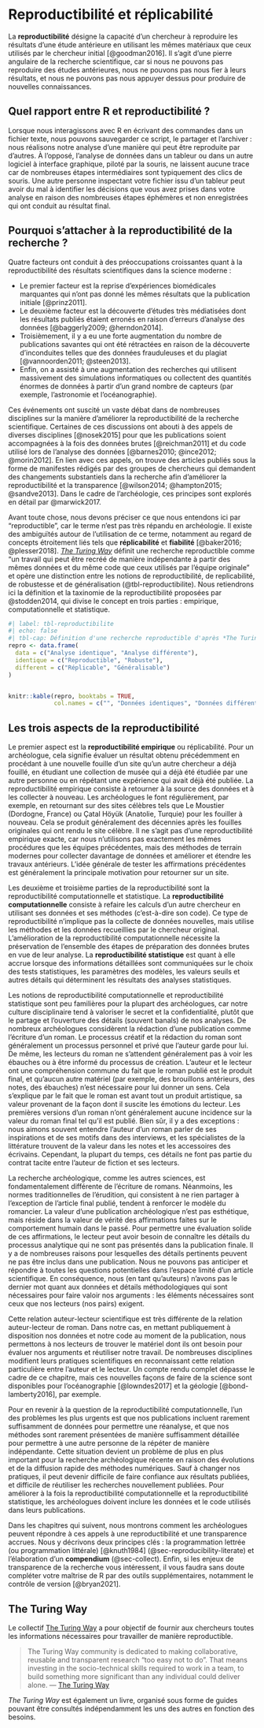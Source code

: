 # Reproductibilité et réplicabilité {#sec-reproducibility}

La **reproductibilité** désigne la capacité d'un chercheur à reproduire les résultats d'une étude antérieure en utilisant les mêmes matériaux que ceux utilisés par le chercheur initial [@goodman2016]. Il s'agit d'une pierre angulaire de la recherche scientifique, car si nous ne pouvons pas reproduire des études antérieures, nous ne pouvons pas nous fier à leurs résultats, et nous ne pouvons pas nous appuyer dessus pour produire de nouvelles connaissances. 

## Quel rapport entre R et reproductibilité ?

Lorsque nous interagissons avec R en écrivant des commandes dans un fichier texte, nous pouvons sauvegarder ce script, le partager et l'archiver : nous réalisons notre analyse d'une manière qui peut être reproduite par d'autres. À l'opposé, l'analyse de données dans un tableur ou dans un autre logiciel à interface graphique, piloté par la souris, ne laissent aucune trace car de nombreuses étapes intermédiaires sont typiquement des clics de souris. Une autre personne inspectant votre fichier issu d'un tableur peut avoir du mal à identifier les décisions que vous avez prises dans votre analyse en raison des nombreuses étapes éphémères et non enregistrées qui ont conduit au résultat final.

## Pourquoi s'attacher à la reproductibilité de la recherche ? 

Quatre facteurs ont conduit à des préoccupations croissantes quant à la reproductibilité des résultats scientifiques dans la science moderne :

* Le premier facteur est la reprise d'expériences biomédicales marquantes qui n'ont pas donné les mêmes résultats que la publication initiale [@prinz2011]. 
* Le deuxième facteur est la découverte d'études très médiatisées dont les résultats publiés étaient erronés en raison d'erreurs d'analyse des données [@baggerly2009; @herndon2014]. 
* Troisièmement, il y a eu une forte augmentation du nombre de publications savantes qui ont été rétractées en raison de la découverte d'inconduites telles que des données frauduleuses et du plagiat [@vannoorden2011; @steen2013]. 
* Enfin, on a assisté à une augmentation des recherches qui utilisent massivement des simulations informatiques ou collectent des quantités énormes de données à partir d'un grand nombre de capteurs (par exemple, l'astronomie et l'océanographie). 

Ces événements ont suscité un vaste débat dans de nombreuses disciplines sur la manière d'améliorer la reproductibilité de la recherche scientifique. Certaines de ces discussions ont abouti à des appels de diverses disciplines [@nosek2015] pour que les publications soient accompagnées à la fois des données brutes [@reichman2011] et du code utilisé lors de l'analyse des données [@barnes2010; @ince2012; @morin2012]. En lien avec ces appels, on trouve des articles publiés sous la forme de manifestes rédigés par des groupes de chercheurs qui demandent des changements substantiels dans la recherche afin d'améliorer la reproductibilité et la transparence [@wilson2014; @hampton2015; @sandve2013]. Dans le cadre de l'archéologie, ces principes sont explorés en détail par @marwick2017.

Avant toute chose, nous devons préciser ce que nous entendons ici par "reproductible", car le terme n'est pas très répandu en archéologie. Il existe des ambiguïtés autour de l'utilisation de ce terme, notamment au regard de concepts étroitement liés tels que **réplicabilité** et **fiabilité** [@baker2016; @plesser2018]. [*The Turing Way*](https://the-turing-way.netlify.app/) définit une recherche reproductible comme "un travail qui peut être recréé de manière indépendante à partir des mêmes données et du même code que ceux utilisés par l'équipe originale" et opère une distinction entre les notions de reproductibilité, de replicabilité, de robustesse et de généralisation (@tbl-reproductibilite). Nous retiendrons ici la définition et la taxinomie de la reproductibilité proposées par @stodden2014, qui divise le concept en trois parties : empirique, computationnelle et statistique.

```r
#| label: tbl-reproductibilite
#| echo: false
#| tbl-cap: Définition d'une recherche reproductible d'après *The Turing Way*.
repro <- data.frame(
  data = c("Analyse identique", "Analyse différente"),
  identique = c("Reproductible", "Robuste"),
  different = c("Réplicable", "Généralisable")
)


knitr::kable(repro, booktabs = TRUE, 
             col.names = c("", "Données identiques", "Données différentes"))
```

## Les trois aspects de la reproductibilité

Le premier aspect est la **reproductibilité empirique** ou réplicabilité. Pour un archéologue, cela signifie évaluer un résultat obtenu précédemment en procédant à une nouvelle fouille d'un site qu'un autre chercheur a déjà fouillé, en étudiant une collection de musée qui a déjà été étudiée par une autre personne ou en répétant une expérience qui avait déjà été publiée. La reproductibilité empirique consiste à retourner à la source des données et à les collecter à nouveau. Les archéologues le font régulièrement, par exemple, en retournant sur des sites célèbres tels que Le Moustier (Dordogne, France) ou Çatal Höyük (Anatolie, Turquie) pour les fouiller à nouveau. Cela se produit généralement des décennies après les fouilles originales qui ont rendu le site célèbre. Il ne s'agit pas d'une reproductibilité empirique exacte, car nous n'utilisons pas exactement les mêmes procédures que les équipes précédentes, mais des méthodes de terrain modernes pour collecter davantage de données et améliorer et étendre les travaux antérieurs. L'idée générale de tester les affirmations précédentes est généralement la principale motivation pour retourner sur un site.

Les deuxième et troisième parties de la reproductibilité sont la reproductibilité computationnelle et statistique. La **reproductibilité computationnelle** consiste à refaire les calculs d'un autre chercheur en utilisant ses données et ses méthodes (c'est-à-dire son code). Ce type de reproductibilité n'implique pas la collecte de données nouvelles, mais utilise les méthodes et les données recueillies par le chercheur original. L'amélioration de la reproductibilité computationnelle nécessite la préservation de l'ensemble des étapes de préparation des données brutes en vue de leur analyse. La **reproductibilité statistique** est quant à elle accrue lorsque des informations détaillées sont communiquées sur le choix des tests statistiques, les paramètres des modèles, les valeurs seuils et autres détails qui déterminent les résultats des analyses statistiques.

Les notions de reproductibilité computationnelle et reproductibilité statistique sont peu familières pour la plupart des archéologues, car notre culture disciplinaire tend à valoriser le secret et la confidentialité, plutôt que le partage et l'ouverture des détails (souvent banals) de nos analyses. De nombreux archéologues considèrent la rédaction d'une publication comme l'écriture d'un roman. Le processus créatif et la rédaction du roman sont généralement un processus personnel et privé que l'auteur garde pour lui. De même, les lecteurs du roman ne s'attendent généralement pas à voir les ébauches ou à être informé du processus de création. L'auteur et le lecteur ont une compréhension commune du fait que le roman publié est le produit final, et qu'aucun autre matériel (par exemple, des brouillons antérieurs, des notes, des ébauches) n'est nécessaire pour lui donner un sens. Cela s'explique par le fait que le roman est avant tout un produit artistique, sa valeur provenant de la façon dont il suscite les émotions du lecteur. Les premières versions d'un roman n'ont généralement aucune incidence sur la valeur du roman final tel qu'il est publié. Bien sûr, il y a des exceptions : nous aimons souvent entendre l'auteur d'un roman parler de ses inspirations et de ses motifs dans des interviews, et les spécialistes de la littérature trouvent de la valeur dans les notes et les accessoires des écrivains. Cependant, la plupart du temps, ces détails ne font pas partie du contrat tacite entre l'auteur de fiction et ses lecteurs.

La recherche archéologique, comme les autres sciences, est fondamentalement différente de l'écriture de romans. Néanmoins, les normes traditionnelles de l'érudition, qui consistent à ne rien partager à l'exception de l'article final publié, tendent à renforcer le modèle du romancier. La valeur d'une publication archéologique n'est pas esthétique, mais réside dans la valeur de vérité des affirmations faites sur le comportement humain dans le passé. Pour permettre une évaluation solide de ces affirmations, le lecteur peut avoir besoin de connaître les détails du processus analytique qui ne sont pas présentés dans la publication finale. Il y a de nombreuses raisons pour lesquelles des détails pertinents peuvent ne pas être inclus dans une publication. Nous ne pouvons pas anticiper et répondre à toutes les questions potentielles dans l'espace limité d'un article scientifique. En conséquence, nous (en tant qu'auteurs) n'avons pas le dernier mot quant aux données et détails méthodologiques qui sont nécessaires pour faire valoir nos arguments : les éléments nécessaires sont ceux que nos lecteurs (nos pairs) exigent.

Cette relation auteur-lecteur scientifique est très différente de la relation auteur-lecteur de roman. Dans notre cas, en mettant publiquement à disposition nos données et notre code au moment de la publication, nous permettons à nos lecteurs de trouver le matériel dont ils ont besoin pour évaluer nos arguments et réutiliser notre travail. De nombreuses disciplines modifient leurs pratiques scientifiques en reconnaissant cette relation particulière entre l'auteur et le lecteur. Un compte rendu complet dépasse le cadre de ce chapitre, mais ces nouvelles façons de faire de la science sont disponibles pour l'océanographie [@lowndes2017] et la géologie [@bond-lamberty2016], par exemple.

Pour en revenir à la question de la reproductibilité computationnelle, l'un des problèmes les plus urgents est que nos publications incluent rarement suffisamment de données pour permettre une réanalyse, et que nos méthodes sont rarement présentées de manière suffisamment détaillée pour permettre à une autre personne de la répéter de manière indépendante. Cette situation devient un problème de plus en plus important pour la recherche archéologique récente en raison des évolutions et de la diffusion rapide des méthodes numériques. Sauf à changer nos pratiques, il peut devenir difficile de faire confiance aux résultats publiées, et difficile de réutiliser les recherches nouvellement publiées. Pour améliorer à la fois la reproductibilité computationnelle et la reproductibilité statistique, les archéologues doivent inclure les données et le code utilisés dans leurs publications.

Dans les chapitres qui suivent, nous montrons comment les archéologues peuvent répondre à ces appels à une reproductibilité et une transparence accrues. Nous y décrivons deux principes clés : la programmation lettrée (ou programmation littérale) [@knuth1984] (@sec-reproducibility-literate) et l'élaboration d'un **compendium** (@sec-collect). Enfin, si les enjeux de transparence de la recherche vous intéressent, il vous faudra sans doute compléter votre maîtrise de R par des outils supplémentaires, notamment le contrôle de version [@bryan2021].

:::{.callout-tip}
## The Turing Way

Le collectif [The Turing Way](https://the-turing-way.netlify.app) a pour objectif de fournir aux chercheurs toutes les informations nécessaires pour travailler de manière reproductible.

> The Turing Way community is dedicated to making collaborative, reusable and transparent research "too easy not to do". That means investing in the socio-technical skills required to work in a team, to build something more significant than any individual could deliver alone. --- [The Turing Way](https://the-turing-way.netlify.app)

*The Turing Way* est également un livre, organisé sous forme de guides pouvant être consultés indépendamment les uns des autres en fonction des besoins.
:::
